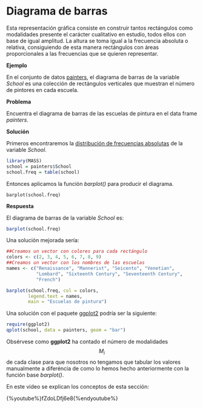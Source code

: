 
# Diagrama de barras

Esta representación gráfica consiste en construir tantos rectángulos como modalidades presente el carácter cualitativo en estudio, todos ellos con base de igual amplitud. La altura se toma igual a la frecuencia absoluta o relativa, consiguiendo de esta manera rectángulos con áreas proporcionales a las frecuencias que se quieren representar.

__Ejemplo__

En el conjunto de datos [painters](./README.md), el diagrama de barras de la variable _School_ es una colección de rectángulos verticales que muestran el número de pintores en cada escuela.

__Problema__

Encuentra el diagrama de barras de las escuelas de pintura en el data frame _painters_.

__Solución__

Primeros encontraremos la [distribución de frecuencias absolutas](./nqualitative.md) de la variable _School_.

```r
library(MASS)
school = painters$School
school.freq = table(school)

```

Entonces aplicamos la función _barplot()_ para producir el diagrama.

```
barplot(school.freq)

```

__Respuesta__

El diagrama de barras de la variable _School_ es:

```r
barplot(school.freq)

```

Una solución mejorada sería:

```r

##Creamos un vector con colores para cada rectángulo
colors <- c(2, 3, 4, 5, 6, 7, 8, 9)
##Creamos un vector con los nombres de las escuelas
names <- c("Renaissance", "Mannerist", "Seicento", "Venetian", 
           "Lombard", "Sixteenth Century", "Seventeenth Century", 
           "French")

barplot(school.freq, col = colors, 
        legend.text = names, 
        main = "Escuelas de pintura")


```

Una solución con el paquete [ggplot2](http://ggplot2.org/) podría ser la siguiente:

```r
require(ggplot2)
qplot(school, data = painters, geom = "bar")

```

Obsérvese como __ggplot2__ ha contado el número de modalidades $$M_{i}$$ de cada clase para que nosotros no tengamos que tabular los valores manualmente a diferéncia de como lo hemos hecho anteriormente con la función base _barplot()_.

En este video se explican los conceptos de esta sección:

{%youtube%}fZdoLDfj6e8{%endyoutube%}



